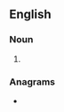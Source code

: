 ==English==

===Noun===
{{head|en|noun plural form}}

# {{plural of|rille|lang=en}}

===Anagrams===
* {{anagrams|en|Siller}}